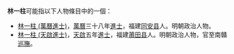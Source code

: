 '''林一柱'''可能指以下人物條目中的一個：
* [[林一柱_(萬曆進士)|林一柱 (萬曆進士)]]，[[萬曆|萬曆]]三十八年[[進士|進士]]，福建[[同安县|同安县]]人。明朝政治人物。
* [[林一柱_(天啟進士)|林一柱 (天啟進士)]]，[[天啟|天啟]]五年[[進士|進士]]，福建[[莆田县|莆田县]]人。明朝政治人物，官至南贛[[巡撫|巡撫]]。
{{disambig|cat=三字林姓人名消歧义}}